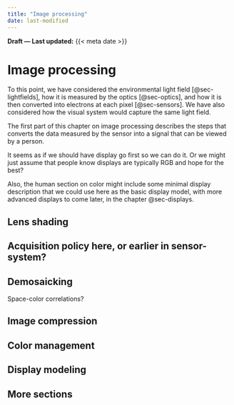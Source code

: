 ```yaml
---
title: "Image processing"
date: last-modified
---
```


::: {.callout-note collapse="false"}
**Draft — Last updated:** {{< meta date >}}
:::

# Image processing {#sec-imgprocessing}
To this point, we have considered the environmental light field [@sec-lightfields], how it is measured by the optics [@sec-optics], and how it is then converted into electrons at each pixel [@sec-sensors]. We have also considered how the visual system would capture the same light field.  

The first part of this chapter on image processing describes the steps that converts the data measured by the sensor into a signal that can be viewed by a person.

It seems as if we should have display go first so we can do it.  Or we might just assume that people know displays are typically RGB and hope for the best?  

Also, the human section on color might include some minimal display description that we could use here as the basic display model, with more advanced displays to come later, in the chapter @sec-displays.

## Lens shading

## Acquisition policy here, or earlier in sensor-system?

## Demosaicking

Space-color correlations?

## Image compression

## Color management

##  Display modeling

##  More sections



